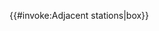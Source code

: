 <includeonly>{{#invoke:Adjacent stations|box}}</includeonly><noinclude>

{{documentation}}

</noinclude>